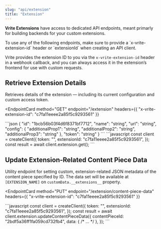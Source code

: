 ```yaml
---
slug: "api/extension"
title: "Extension"
---
```


**Vrite Extensions** have access to dedicated API endpoints, meant primarly for building backends for your custom extensions.

<Info>
  To use any of the following endpoints, make sure to provide a `x-vrite-extension-id` header or `extensionId` when creating an API client.
  
  Vrite provides the extension ID to you via the `x-vrite-extension-id` header in a webhook callback, and you can always access it in the extension’s frontend for use with custom requests.
</Info>

## Retrieve Extension Details

Retrieves details of the extension — including its current configuration and custom access token.

<EndpointCard
  method="GET"
  endpoint="/extension"
  headers={{
    "x-vrite-extension-id": "c7fa11eeee2a85f5c9293561"
  }}
>
  <ResponseExample>
    ```json
    {
      "id": "1bcb56b03f4d6f8371bf7712",
      "name": "string",
      "url": "string",
      "config": {
        "additionalProp1": "string",
        "additionalProp2": "string",
        "additionalProp3": "string"
      },
      "token": "string"
    }
    ```
  </ResponseExample>
  
  <RequestExample label="JavaScript">
    ```javascript
    const client = createClient({
      token: "<API_TOKEN>",
      extensionId: "c7fa11eeee2a85f5c9293561",
    });
    const result = await client.extension.get();
    ```
  </RequestExample>
</EndpointCard>

## Update Extension-Related Content Piece Data

Utility endpoint for setting custom, extension-related JSON metadata of the content piece specified by ID. The data set will be available at `[EXTENSION_NAME]` on `customData.__extensions__` property.

<EndpointCard
  method="PUT"
  endpoint="/extension/content-piece-data"
  headers={{
    "x-vrite-extension-id": "c7fa11eeee2a85f5c9293561"
  }}
>
  <RequestExample label="JavaScript">
    ```javascript
    const client = createClient({
      token: "<API_TOKEN>",
      extensionId: "c7fa11eeee2a85f5c9293561",
    });
    const result = await client.extension.updateContentPieceData({
      contentPieceId: "2bdf5a36ff1fa059cd732fb4",
      data: {
        /* ... */
      },
    });
    ```
  </RequestExample>
</EndpointCard>